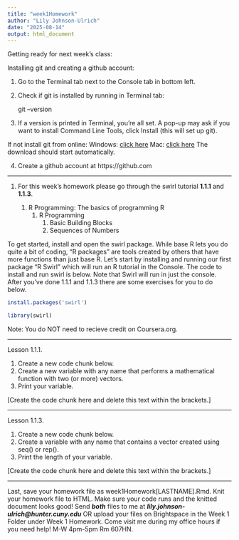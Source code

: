```yaml
---
title: "week1Homework"
author: "Lily Johnson-Ulrich"
date: "2025-08-14"
output: html_document
---
```


Getting ready for next week's class: 

Installing git and creating a github account: 

1. Go to the Terminal tab next to the Console tab in bottom left. 
2. Check if git is installed by running in Terminal tab: 

      git --version
        
3. If a version is printed in Terminal, you're all set. A pop-up may ask if you want to install Command Line Tools, click Install (this will set up git). 

If not install git from online: 
        Windows: [click here](https://github.com/git-for-windows/git/releases/download/v2.51.0.windows.1/Git-2.51.0-64-bit.exe)
        Mac: [click here](https://sourceforge.net/projects/git-osx-installer/files/latest/download)
        The download should start automatically. 
        
4. Create a github account at https://github.com



---


1. For this week's homework please go through the swirl tutorial **1.1.1** and **1.1.3**. 

    1. R Programming: The basics of programming R
        1. R Programming
            1. Basic Building Blocks
            3. Sequences of Numbers

To get started, install and open the swirl package. While base R lets you do quite a bit of coding, "R packages" are tools created by others that have more functions than just base R. Let's start by installing and running our first package "R Swirl" which will run an R tutorial in the Console. The code to install and run swirl is below. Note that Swirl will run in just the console. After you've done 1.1.1 and 1.1.3 there are some exercises for you to do below. 
```r

install.packages('swirl')

library(swirl)

```
Note: You do NOT need to recieve credit on Coursera.org. 

---

Lesson 1.1.1.

1. Create a new code chunk below. 
2. Create a new variable with any name that performs a mathematical function with two (or more) vectors. 
3. Print your variable. 

[Create the code chunk here and delete this text within the brackets.]

---

Lesson 1.1.3. 

1. Create a new code chunk below.
2. Create a variable with any name that contains a vector created using seq() or rep(). 
4. Print the length of your variable. 

[Create the code chunk here and delete this text within the brackets.]


---

Last, save your homework file as week1Homework[LASTNAME].Rmd. Knit your homework file to HTML. Make sure your code runs and the knitted document looks good! Send ***both*** files to me at ***lily.johnson-ulrich@hunter.cuny.edu*** OR upload your files on Brightspace in the Week 1 Folder under Week 1 Homework. Come visit me during my office hours if you need help! M-W 4pm-5pm Rm 607HN. 
